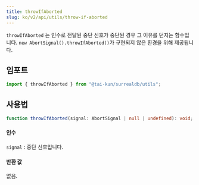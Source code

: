 ```yaml
---
title: throwIfAborted
slug: ko/v2/api/utils/throw-if-aborted
---
```


`throwIfAborted` 는 인수로 전달된 중단 신호가 중단된 경우 그 이유를 던지는 함수입니다. `new AbortSignal().throwIfAborted()`가 구현되지 않은 환경을 위해 제공됩니다.

## 임포트

```ts
import { throwIfAborted } from "@tai-kun/surrealdb/utils";
```

## 사용법

```ts
function throwIfAborted(signal: AbortSignal | null | undefined): void;
```

#### 인수

`signal`
: 중단 신호입니다.

#### 반환 값

없음.
